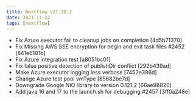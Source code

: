 ```yaml
---
title: Nextflow v21.10.2
date: 2021-11-22
tags: [nextflow]
---
```


- Fix Azure executor fail to cleanup jobs on completion [4d5b71370]
- Fix Missing AWS SSE encryption for begin and exit task files #2452 [841e6101b]
- Fix Azure integration test [a8051bc01]
- Fix false positive detection of publishDir conflict [292b439ad]
- Make Azure executor logging less verbose [7452e386d]
- Change Azure test pool vmType [85682be7d]
- Downgrade Google NIO library to version 0.121.2 [66ae98820]
- Add java 16 and 17 to the launch.sh for debugging #2457 [3ff0a248e]
